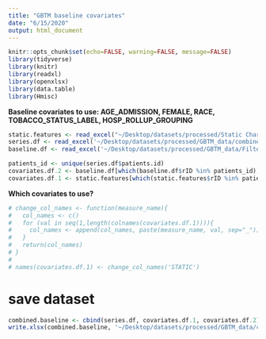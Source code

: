 ```yaml
---
title: "GBTM baseline covariates"
date: "6/15/2020"
output: html_document
---
```


```r
knitr::opts_chunk$set(echo=FALSE, warning=FALSE, message=FALSE)
library(tidyverse)
library(knitr)
library(readxl)
library(openxlsx)
library(data.table)
library(Hmisc)
```


**Baseline covariates to use: AGE_ADMISSION, FEMALE, RACE, TOBACCO_STATUS_LABEL, HOSP_ROLLUP_GROUPING**



```r
static.features <- read_excel("~/Desktop/datasets/processed/Static Characteristics.xlsx", sheet = 'static')
series.df <- read_excel('~/Desktop/datasets/processed/GBTM_data/combined gbtm data v2.xlsx', sheet = 'Sheet 1')
baseline.df <- read_excel('~/Desktop/datasets/processed/GBTM_data/Filtered Baseline imputed.xlsx', sheet = 'Sheet 1')
```



```r
patients_id <- unique(series.df$patients.id)
covariates.df.2 <- baseline.df[which(baseline.df$rID %in% patients_id),] %>% select(col.list.2)
covariates.df.1 <- static.features[which(static.features$rID %in% patients_id),] %>% select(col.list.1)
```



**Which covariates to use? **



```r
# change_col_names <- function(measure_name){
#   col_names <- c()
#   for (val in seq(1,length(colnames(covariates.df.1)))){
#     col_names <- append(col_names, paste(measure_name, val, sep="_"))
#   }
#   return(col_names)
# }
# 
# names(covariates.df.1) <- change_col_names('STATIC')

```




# save dataset




```r
combined.baseline <- cbind(series.df, covariates.df.1, covariates.df.2)
write.xlsx(combined.baseline, '~/Desktop/datasets/processed/GBTM_data/combined gbtm data v3.xlsx', col.names = TRUE, row.names = FALSE)
```




